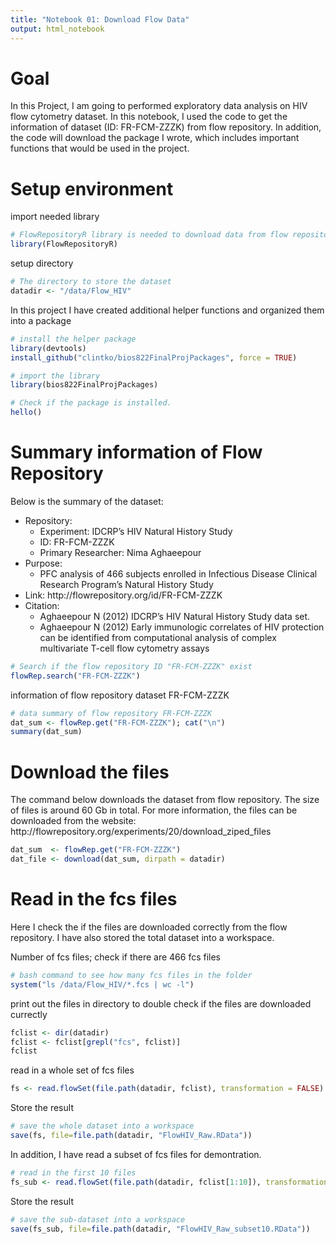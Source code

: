 ```yaml
---
title: "Notebook 01: Download Flow Data"
output: html_notebook
---
```


# Goal
In this Project, I am going to performed exploratory data analysis on HIV flow cytometry dataset. In this notebook, I used the code to get the information of dataset (ID: FR-FCM-ZZZK) from flow repository. In addition, the code will download the package I wrote, which includes important functions that would be used in the project.

# Setup environment

import needed library
```r
# FlowRepositoryR library is needed to download data from flow repository
library(FlowRepositoryR)
```

setup directory
```r
# The directory to store the dataset
datadir <- "/data/Flow_HIV"
```

In this project I have created additional helper functions and organized them into a package
```r
# install the helper package
library(devtools)
install_github("clintko/bios822FinalProjPackages", force = TRUE)

# import the library
library(bios822FinalProjPackages)

# Check if the package is installed.
hello()
```

# Summary information of Flow Repository

Below is the summary of the dataset:

- Repository:
    - Experiment: IDCRP's HIV Natural History Study 
    - ID: FR-FCM-ZZZK 
    - Primary Researcher: Nima Aghaeepour
- Purpose:
    - PFC analysis of 466 subjects enrolled in Infectious Disease Clinical Research Program's Natural History Study
- Link: http://flowrepository.org/id/FR-FCM-ZZZK
- Citation:
    - Aghaeepour N (2012) IDCRP's HIV Natural History Study data set.
    - Aghaeepour N (2012) Early immunologic correlates of HIV protection can be identified from computational analysis of complex multivariate T-cell flow cytometry assays

```r
# Search if the flow repository ID "FR-FCM-ZZZK" exist
flowRep.search("FR-FCM-ZZZK")
```

information of flow repository dataset FR-FCM-ZZZK
```r
# data summary of flow repository FR-FCM-ZZZK
dat_sum <- flowRep.get("FR-FCM-ZZZK"); cat("\n")
summary(dat_sum)
```

# Download the files

The command below downloads the dataset from flow repository. The size of files is around 60 Gb in total. For more information, the files can be downloaded from the website:   
http://flowrepository.org/experiments/20/download_ziped_files

```r
dat_sum  <- flowRep.get("FR-FCM-ZZZK")
dat_file <- download(dat_sum, dirpath = datadir)
```

# Read in the fcs files
Here I check the if the files are downloaded correctly from the flow repository. I have also stored the total dataset into a workspace. 

Number of fcs files; check if there are 466 fcs files
```r
# bash command to see how many fcs files in the folder
system("ls /data/Flow_HIV/*.fcs | wc -l")
```

print out the files in directory to double check if the files are downloaded currectly
```r
fclist <- dir(datadir)
fclist <- fclist[grepl("fcs", fclist)]
fclist
```

read in a whole set of fcs files 
```r
fs <- read.flowSet(file.path(datadir, fclist), transformation = FALSE)
```

Store the result
```r
# save the whole dataset into a workspace
save(fs, file=file.path(datadir, "FlowHIV_Raw.RData"))
```

In addition, I have read a subset of fcs files for demontration.
```r
# read in the first 10 files
fs_sub <- read.flowSet(file.path(datadir, fclist[1:10]), transformation = FALSE)
```

Store the result
```r
# save the sub-dataset into a workspace
save(fs_sub, file=file.path(datadir, "FlowHIV_Raw_subset10.RData"))
```
